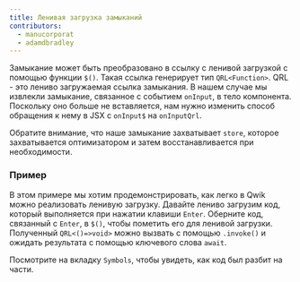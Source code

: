 ```yaml
---
title: Ленивая загрузка замыканий
contributors:
  - manucorporat
  - adamdbradley
---
```


Замыкание может быть преобразовано в ссылку с ленивой загрузкой с помощью функции `$()`. Такая ссылка генерирует тип `QRL<Function>`. QRL - это лениво загружаемая ссылка замыкания. В нашем случае мы извлекли замыкание, связанное с событием `onInput`, в тело компонента. Поскольку оно больше не вставляется, нам нужно изменить способ обращения к нему в JSX с `onInput$` на `onInputQrl`.

Обратите внимание, что наше замыкание захватывает `store`, которое захватывается оптимизатором и затем восстанавливается при необходимости.

### Пример

В этом примере мы хотим продемонстрировать, как легко в Qwik можно реализовать ленивую загрузку. Давайте лениво загрузим код, который выполняется при нажатии клавиши `Enter`. Оберните код, связанный с `Enter`, в `$()`, чтобы пометить его для ленивой загрузки. Полученный `QRL<()=>void>` можно вызвать с помощью `.invoke()` и ожидать результата с помощью ключевого слова `await`.

Посмотрите на вкладку `Symbols`, чтобы увидеть, как код был разбит на части.
